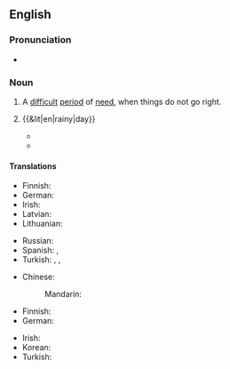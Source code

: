 ==English==

===Pronunciation===
* {{audio|en|En-au-rainy day.ogg|Audio (AU)}}

===Noun===
{{en-noun}}

# {{lb|en|idiomatic}} A [[difficult]] [[period]] of [[need]], when things do not go right.
#: {{ux|en|I've kept some money in the bank for a '''rainy day'''.}}
# {{&lit|en|rainy|day}}
#: {{ux|en|'''Rainy days''' and Mondays always get me down.}}
#* {{quote-book
|en
|year=1997
|last=Carlin
|first=George
|authorlink=George Carlin
|title={{w|Brain Droppings}}
|url=https://archive.org/details/isbn_9780786883219/
|location=[[New York]]
|publisher={{w|Hyperion Books}}
|ISBN=0-7868-8321-9
|LCCN=96-52373
|OCLC=36084460
|OL=26335012M
|page=94
|pageurl=https://archive.org/details/isbn_9780786883219/page/94/
|text=Sometimes on a '''rainy day''' I sit around and weed the losers out of my address book.}}
#* {{quote-journal|en|date=2021 January 13|author=Christian Wolmar|title=Read all about London's Cathedrals of Steam|journal=RAIL, issue 922|page=62|text=My '''rainy-day''' tour in April during the first lockdown was, in fact, a homage to Sir John Betjeman - the poet and railway campaigner whose statue can be found on the upper concourse of St Pancras station.}}

====Translations====
{{trans-top|difficult period of need}}
* Finnish: {{t|fi|[[paha]] [[päivä]]}} {{q|but see {{m|fi|pahan päivän varalle}}}}
* German: {{t|de|[[schlecht]]e [[Zeit]]en|f-p}}
* Irish: {{t|ga|cos thinn|f}}
* Latvian: {{t|lv|nebalta diena}}
* Lithuanian: {{t|lt|juoda diena|f}}
{{trans-mid}}
* Russian: {{t+|ru|чёрный день|m}} {{qualifier|black day}}
* Spanish: {{t+|es|vacas flacas}}, {{t|es|cuando vienen mal dadas}}
* Turkish: {{t|tr|zor gün}}, {{t|tr|kötü gün}}, {{t+|tr|kara gün}}
{{trans-bottom}}

{{trans-top|literal usage}}
* Chinese:
*: Mandarin: {{t+|cmn|雨天|tr=yǔtiān}}
* Finnish: {{t|fi|sadepäivä}}
* German: {{t+|de|Regentag|m}}
{{trans-mid}}
* Irish: {{t|ga|[[lá]] [[báisteach|báistí]]|m}}
* Korean: {{t|ko|비오는 날}}
* Turkish: {{t|tr|yağmurlu gün}}
{{trans-bottom}}